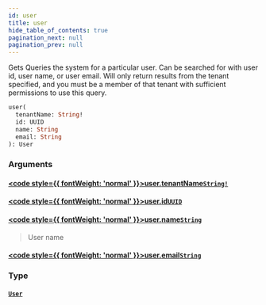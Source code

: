 ```yaml
---
id: user
title: user
hide_table_of_contents: true
pagination_next: null
pagination_prev: null
---
```








Gets Queries the system for a particular user. Can be searched for with user id, user name,
or user email. Will only return results from the tenant specified, and you must be a member
of that tenant with sufficient permissions to use this query.

```graphql
user(
  tenantName: String!
  id: UUID
  name: String
  email: String
): User
```


### Arguments

#### [<code style={{ fontWeight: 'normal' }}>user.<b>tenantName</b></code>](#)<Bullet />[`String!`](/scalars/string) <Badge class="secondary" text="non-null"/> <Badge class="secondary" text="scalar"/>
> 
> 

#### [<code style={{ fontWeight: 'normal' }}>user.<b>id</b></code>](#)<Bullet />[`UUID`](/scalars/uuid) <Badge class="secondary" text="scalar"/>
> 
> 

#### [<code style={{ fontWeight: 'normal' }}>user.<b>name</b></code>](#)<Bullet />[`String`](/scalars/string) <Badge class="secondary" text="scalar"/>
> User name
> 

#### [<code style={{ fontWeight: 'normal' }}>user.<b>email</b></code>](#)<Bullet />[`String`](/scalars/string) <Badge class="secondary" text="scalar"/>
> 
> 

### Type

#### [`User`](/objects/user) <Badge class="secondary" text="object"/>
> 
> 





